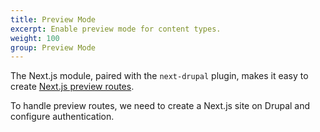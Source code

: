 ```yaml
---
title: Preview Mode
excerpt: Enable preview mode for content types.
weight: 100
group: Preview Mode
---
```


The Next.js module, paired with the `next-drupal` plugin, makes it easy to create [Next.js preview routes](https://nextjs.org/docs/advanced-features/preview-mode).

To handle preview routes, we need to create a Next.js site on Drupal and configure authentication.
